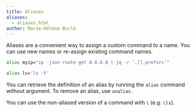 ```yaml
---
title: Aliases
aliases:
  - aliases.html
author: Marie-Hélène Burle
---
```


:::{.def}

Aliases are a convenient way to assign a custom command to a name. You can use new names or re-assign existing command names.

:::

```.bash
alias myip="ip -json route get 8.8.8.8 | jq -r '.[].prefsrc'"
```

```.bash
alias ls='ls -F'
```

You can retrieve the definition of an alias by running the `alias` command without argument. To remove an alias, use `unalias`.

You can use the non-aliased version of a command with `\` (e.g. `\ls`).
